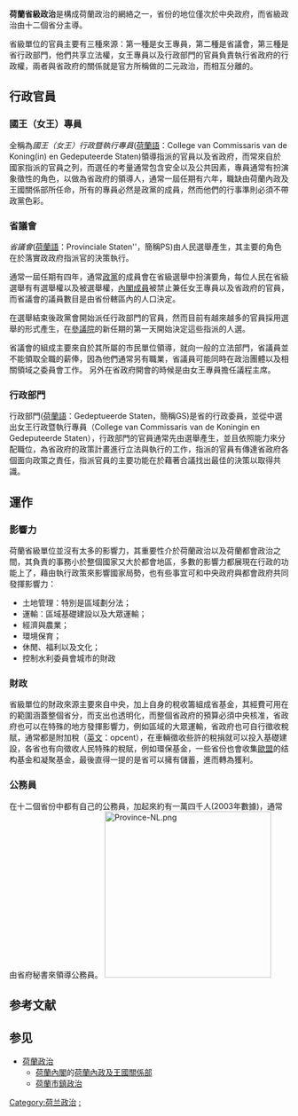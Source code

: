 {{Politics of the Netherlands}}
'''荷蘭省級政治'''是構成荷蘭政治的網絡之一，省份的地位僅次於中央政府，而省級政治由十二個省分主導。

省級單位的官員主要有三種來源：第一種是女王專員，第二種是省議會，第三種是省行政部門，他們共享立法權，女王專員以及行政部門的官員負責執行省政府的行政權，兩者與省政府的關係就是官方所稱做的二元政治，而相互分離的。

==行政官員==
===國王（女王）專員===
{{main|國王專員}}
全稱為''國王（女王）行政暨執行專員''([[荷蘭語|荷蘭語]]：College van Commissaris van de Koning(in) en Gedeputeerde Staten)領導指派的官員以及省政府，而常來自於國家指派的官員之列，而選任的考量通常包含安全以及公共因素，專員通常有扮演象徵性的角色，以做為省政府的領導人，通常一屆任期有六年，職缺由荷蘭內政及王國關係部所任命，所有的專員必然是政黨的成員，然而他們的行事準則必須不帶政黨色彩。

===省議會===
''省議會''([[荷蘭語|荷蘭語]]：Provinciale Staten''，簡稱PS)由人民選舉產生，其主要的角色在於落實政政府指派官的決策執行。

通常一屆任期有四年，通常[[荷蘭政黨|政黨]]的成員會在省級選舉中扮演要角，每位人民在省級選舉有有選舉權以及被選舉權，[[荷蘭內閣|內閣成員]]被禁止兼任女王專員以及省政府的官員，而省議會的議員數目是由省份轄區內的人口決定。

在選舉結束後政黨會開始派任行政部門的官員，然而目前有越來越多的官員採用選舉的形式產生，在[[荷蘭國會一院|參議院]]的新任期的第一天開始決定這些指派的人選。

省議會的組成主要來自於其所屬的市民單位領導，就向一般的立法部門，省議員並不能領取全職的薪俸，因為他們通常另有職業，省議員可能同時在政治團體以及相關領域之委員會工作。
另外在省政府開會的時候是由女王專員擔任議程主席。

===行政部門===
行政部門([[荷蘭語|荷蘭語]]：Gedeptueerde Staten，簡稱GS)是省的行政委員，並從中選出女王行政暨執行專員（College van Commissaris van de Koningin en Gedeputeerde Staten），行政部門的官員通常先由選舉產生，並且依照能力來分配職位，為省政府的政策計畫進行立法與執行的工作，指派的官員有傳達省政府各個面向政策之責任，指派官員的主要功能在於藉著合議找出最佳的決策以取得共識。

==運作==
===影響力===
荷蘭省級單位並沒有太多的影響力，其重要性介於荷蘭政治以及荷蘭都會政治之間，其負責的事務小於整個國家又大於都會地區，多數的影響力都展現在行政的功能上了，藉由執行政策來影響國家局勢，也有些事宜可和中央政府與都會政府共同發揮影響力：
*土地管理：特別是區域劃分法；
*運輸：區域基礎建設以及大眾運輸；
*經濟與農業；
*環境保育；
*休閒、福利以及文化；
*控制水利委員會城市的財政

===財政===
省級單位的財政來源主要來自中央，加上自身的稅收籌組成省基金，其經費可用在的範圍涵蓋整個省分，而支出也透明化，而整個省政府的預算必須中央核准，省政府也可以在特殊的地方發揮影響力，例如區域的大眾運輸，省政府也可自行徵收稅賦，通常都是附加稅（[[英文|英文]]：opcent），在車輛徵收些許的稅捐就可以投入基礎建設，各省也有向徵收人民特殊的稅賦，例如環保基金，一些省份也會收集[[歐盟|歐盟]]的结构基金和凝聚基金，最後直得一提的是省可以擁有儲蓄，進而轉為獲利。

===公務員===
在十二個省份中都有自己的公務員，加起來約有一萬四千人(2003年數據)，通常由省府秘書來領導公務員。
[[File:Province-NL.png|300px]]

== 参考文献 ==
{{Reflist}}

== 参见 ==
{{Portal|荷兰|政治}}
*[[荷蘭政治|荷蘭政治]]
**[[荷蘭內閣|荷蘭內閣]]的[[荷蘭內政及王國關係部|荷蘭內政及王國關係部]]
**[[荷蘭市鎮政治|荷蘭市鎮政治]]

[[Category:荷兰政治|Category:荷兰政治]]
[[Category:荷兰省份|:]]